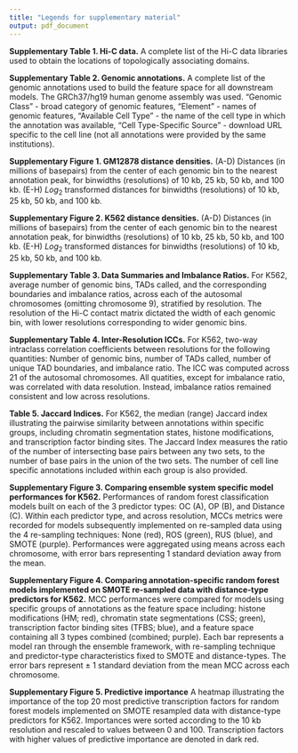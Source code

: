```yaml
---
title: "Legends for supplementary material"
output: pdf_document
---
```


**Supplementary Table 1. Hi-C data.** A complete list of the Hi-C data libraries used to obtain the locations of topologically associating domains.

**Supplementary Table 2. Genomic annotations.** A complete list of the genomic annotations used to build the feature space for all downstream models. The GRCh37/hg19 human genome assembly was used. "Genomic Class" - broad category of genomic features, "Element" - names of genomic features, "Available Cell Type" - the name of the cell type in which the annotation was available, "Cell Type-Specific Source" - download URL specific to the cell line (not all annotations were provided by the same institutions). 

**Supplementary Figure 1. GM12878 distance densities.** (A-D) Distances (in millions of basepairs) from the center of each genomic bin to the nearest annotation peak, for binwidths (resolutions) of 10 kb, 25 kb, 50 kb, and 100 kb. (E-H) $Log_{2}$ transformed distances for binwidths (resolutions) of 10 kb, 25 kb, 50 kb, and 100 kb.

**Supplementary Figure 2. K562 distance densities.** (A-D) Distances (in millions of basepairs) from the center of each genomic bin to the nearest annotation peak, for binwidths (resolutions) of 10 kb, 25 kb, 50 kb, and 100 kb. (E-H) $Log_{2}$ transformed distances for binwidths (resolutions) of 10 kb, 25 kb, 50 kb, and 100 kb.

**Supplementary Table 3. Data Summaries and Imbalance Ratios.** For K562, average number of genomic bins, TADs called, and the corresponding boundaries and imbalance ratios, across each of the autosomal chromosomes (omitting chromosome 9), stratified by resolution. The resolution of the Hi-C contact matrix dictated the width of each genomic bin, with lower resolutions corresponding to wider genomic bins. 

**Supplementary Table 4. Inter-Resolution ICCs.** For K562, two-way intraclass correlation coefficients between resolutions for the following quantities: Number of genomic bins, number of TADs called, number of unique TAD boundaries, and imbalance ratio. The ICC was computed across 21 of the autosomal chromosomes. All quatities, except for imbalance ratio, was correlated with data resolution. Instead, imbalance ratios remained consistent and low across resolutions.

**Table 5. Jaccard Indices.** For K562, the median (range) Jaccard index illustrating the pairwise similarity between annotations within specific groups, including chromatin segmentation states, histone modifications, and transcription factor binding sites. The Jaccard Index measures the ratio of the number of intersecting base pairs between any two sets, to the number of base pairs in the union of the two sets. The number of cell line specific annotations included within each group is also provided.

**Supplementary Figure 3. Comparing ensemble system specific model performances for K562.** Performances of random forest classification models built on each of the 3 predictor types: OC (A), OP (B), and Distance (C). Within each predictor type, and across resolution, MCCs metrics were recorded for models subsequently implemented on re-sampled data using the 4 re-sampling techniques: None (red), ROS (green), RUS (blue), and SMOTE (purple). Performances were aggregated using means across each chromosome, with error bars representing 1 standard deviation away from the mean. 

**Supplementary Figure 4. Comparing annotation-specific random forest models implemented on SMOTE re-sampled data with distance-type predictors for K562.** MCC performances were compared for models using specific groups of annotations as the feature space including: histone modifications (HM; red), chromatin state segmentations (CSS; green), transcription factor binding sites (TFBS; blue), and a feature space containing all 3 types combined (combined; purple). Each bar represents a model ran through the ensemble framework, with re-sampling technique and predictor-type characteristics fixed to SMOTE and distance-types. The error bars represent $\pm$ 1 standard deviation from the mean MCC across each chromosome.

**Supplementary Figure 5. Predictive importance** A heatmap illustrating the importance of the top 20 most predictive transcription factors for random forest models implemented on SMOTE resampled data with distance-type predictors for K562. Importances were sorted according to the 10 kb resolution and rescaled to values between 0 and 100. Transcription factors with higher values of predictive importance are denoted in dark red.

<!--
**Supplementary Figure 12. Comparing $log_{2}$ distance profiles of top predictive transcription factor binding sites by bin class for 25 kb resolution, on GM12878.** Violin plots (top) and plots of differences in quantiles (bottom) between genomic bin class for 4 of the top predictive TFBS determined by the best performing model, including: SMC3 (A), ZNF143 (B), CTCF (C), and RAD21 (D). For the plots of differences in quantiles, the reference group are the genomic bins that did not overlap with a flanked TAD boundary. That is, quantile differences above 0 indicate that bins that overlapped with flanked TAD boundaries exhibited smaller quantiles.
-->

